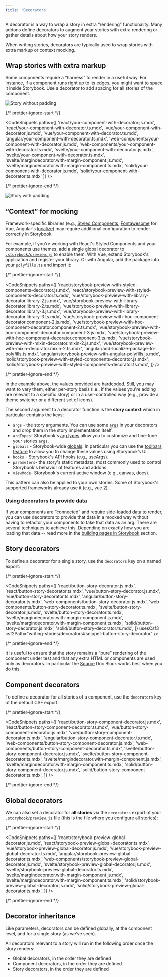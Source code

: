 ```yaml
---
title: 'Decorators'
---
```


<YouTubeCallout id="4yi_yCTkgng" title="Storybook Decorators Crash Course" />

A decorator is a way to wrap a story in extra “rendering” functionality. Many addons define decorators to augment your stories with extra rendering or gather details about how your story renders.

When writing stories, decorators are typically used to wrap stories with extra markup or context mocking.

## Wrap stories with extra markup

Some components require a “harness” to render in a useful way. For instance, if a component runs right up to its edges, you might want to space it inside Storybook. Use a decorator to add spacing for all stories of the component.

![Story without padding](./decorators-no-padding.png)

{/* prettier-ignore-start */}

<CodeSnippets
  paths={[
    'react/your-component-with-decorator.js.mdx',
    'react/your-component-with-decorator.ts.mdx',
    'vue/your-component-with-decorator.js.mdx',
    'vue/your-component-with-decorator.ts.mdx',
    'angular/your-component-with-decorator.ts.mdx',
    'web-components/your-component-with-decorator.js.mdx',
    'web-components/your-component-with-decorator.ts.mdx',
    'svelte/your-component-with-decorator.js.mdx',
    'svelte/your-component-with-decorator.ts.mdx',
    'svelte/margindecorator.with-margin-component.js.mdx',
    'svelte/margindecorator.with-margin-component.ts.mdx',
    'solid/your-component-with-decorator.js.mdx',
    'solid/your-component-with-decorator.ts.mdx'
  ]}
/>

{/* prettier-ignore-end */}

![Story with padding](./decorators-padding.png)

## “Context” for mocking

Framework-specific libraries (e.g., [Styled Components](https://styled-components.com/), [Fontawesome](https://github.com/FortAwesome/vue-fontawesome) for Vue, Angular's [localize](https://angular.io/api/localize)) may require additional configuration to render correctly in Storybook.

For example, if you're working with React's Styled Components and your components use themes, add a single global decorator to [`.storybook/preview.js`](../configure/index.md#configure-story-rendering) to enable them. With Vue, extend Storybook's application and register your library. Or with Angular, add the package into your `polyfills.ts` and import it:

{/* prettier-ignore-start */}

<CodeSnippets
  paths={[
    'react/storybook-preview-with-styled-components-decorator.js.mdx',
    'react/storybook-preview-with-styled-components-decorator.ts.mdx',
    'vue/storybook-preview-with-library-decorator.library-2.js.mdx',
    'vue/storybook-preview-with-library-decorator.library-2.ts.mdx',
    'vue/storybook-preview-with-library-decorator.library-3.js.mdx',
    'vue/storybook-preview-with-library-decorator.library-3.ts.mdx',
    'vue/storybook-preview-with-hoc-component-decorator.component-2.js.mdx',
    'vue/storybook-preview-with-hoc-component-decorator.component-2.ts.mdx',
    'vue/storybook-preview-with-hoc-component-decorator.component-3.js.mdx',
    'vue/storybook-preview-with-hoc-component-decorator.component-3.ts.mdx',
    'vue/storybook-preview-with-mixin-decorator.mixin-2.js.mdx',
    'vue/storybook-preview-with-mixin-decorator.mixin-2.ts.mdx',
    'angular/add-localize-package-to-polyfills.ts.mdx',
    'angular/storybook-preview-with-angular-polyfills.js.mdx',
    'solid/storybook-preview-with-styled-components-decorator.js.mdx',
    'solid/storybook-preview-with-styled-components-decorator.ts.mdx',
  ]}
/>

{/* prettier-ignore-end */}

In the example above, the values provided are hardcoded. Still, you may want to vary them, either per-story basis (i.e., if the values you're adding are relevant to a specific story) or in a user-controlled way (e.g., provide a theme switcher or a different set of icons).

The second argument to a decorator function is the **story context** which in particular contains the keys:

- `args` - the story arguments. You can use some [`args`](./args.md) in your decorators and drop them in the story implementation itself.
- `argTypes`- Storybook's [argTypes](../api/arg-types.md) allow you to customize and fine-tune your stories [`args`](./args.md).
- `globals` - Storybook-wide [globals](../essentials/toolbars-and-globals.md#globals). In particular you can use the [toolbars feature](../essentials/toolbars-and-globals.md#global-types-toolbar-annotations) to allow you to change these values using Storybook’s UI.
- `hooks` - Storybook's API hooks (e.g., useArgs).
- `parameters`- the story's static metadata, most commonly used to control Storybook's behavior of features and addons.
- `viewMode`- Storybook's current active window (e.g., canvas, docs).

<Callout variant="info" icon="💡">

This pattern can also be applied to your own stories. Some of Storybook's supported frameworks already use it (e.g., vue 2).

</Callout>

### Using decorators to provide data

If your components are “connected” and require side-loaded data to render, you can use decorators to provide that data in a mocked way without having to refactor your components to take that data as an arg. There are several techniques to achieve this. Depending on exactly how you are loading that data -- read more in the [building pages in Storybook](./build-pages-with-storybook.md) section.

## Story decorators

To define a decorator for a single story, use the `decorators` key on a named export:

{/* prettier-ignore-start */}

<CodeSnippets
  paths={[
    'react/button-story-decorator.js.mdx',
    'react/button-story-decorator.ts.mdx',
    'vue/button-story-decorator.js.mdx',
    'vue/button-story-decorator.ts.mdx',
    'angular/button-story-decorator.ts.mdx',
    'web-components/button-story-decorator.js.mdx',
    'web-components/button-story-decorator.ts.mdx',
    'svelte/button-story-decorator.js.mdx',
    'svelte/button-story-decorator.ts.mdx',
    'svelte/margindecorator.with-margin-component.js.mdx',
    'svelte/margindecorator.with-margin-component.ts.mdx',
    'solid/button-story-decorator.js.mdx',
    'solid/button-story-decorator.ts.mdx',
  ]}
  usesCsf3
  csf2Path="writing-stories/decorators#snippet-button-story-decorator"
/>


{/* prettier-ignore-end */}

It is useful to ensure that the story remains a “pure” rendering of the component under test and that any extra HTML or components are used only as decorators. In particular the [Source](../api/doc-block-source.md) Doc Block works best when you do this.

## Component decorators

To define a decorator for all stories of a component, use the `decorators` key of the default CSF export:

{/* prettier-ignore-start */}

<CodeSnippets
  paths={[
    'react/button-story-component-decorator.js.mdx',
    'react/button-story-component-decorator.ts.mdx',
    'vue/button-story-component-decorator.js.mdx',
    'vue/button-story-component-decorator.ts.mdx',
    'angular/button-story-component-decorator.ts.mdx',
    'web-components/button-story-component-decorator.js.mdx',
    'web-components/button-story-component-decorator.ts.mdx',
    'svelte/button-story-component-decorator.js.mdx',
    'svelte/button-story-component-decorator.ts.mdx',
    'svelte/margindecorator.with-margin-component.js.mdx',
    'svelte/margindecorator.with-margin-component.ts.mdx',
    'solid/button-story-component-decorator.js.mdx',
    'solid/button-story-component-decorator.ts.mdx',
  ]}
/>

{/* prettier-ignore-end */}

## Global decorators

We can also set a decorator for **all stories** via the `decorators` export of your [`.storybook/preview.js`](../configure/index.md#configure-story-rendering) file (this is the file where you configure all stories):

{/* prettier-ignore-start */}

<CodeSnippets
  paths={[
    'react/storybook-preview-global-decorator.js.mdx',
    'react/storybook-preview-global-decorator.ts.mdx',
    'vue/storybook-preview-global-decorator.js.mdx',
    'vue/storybook-preview-global-decorator.ts.mdx',
    'angular/storybook-preview-global-decorator.ts.mdx',
    'web-components/storybook-preview-global-decorator.js.mdx',
    'svelte/storybook-preview-global-decorator.js.mdx',
    'svelte/storybook-preview-global-decorator.ts.mdx',
    'svelte/margindecorator.with-margin-component.js.mdx',
    'svelte/margindecorator.with-margin-component.ts.mdx',
    'solid/storybook-preview-global-decorator.js.mdx',
    'solid/storybook-preview-global-decorator.ts.mdx',
  ]}
/>

{/* prettier-ignore-end */}

## Decorator inheritance

Like parameters, decorators can be defined globally, at the component level, and for a single story (as we’ve seen).

All decorators relevant to a story will run in the following order once the story renders:

- Global decorators, in the order they are defined
- Component decorators, in the order they are defined
- Story decorators, in the order they are defined
